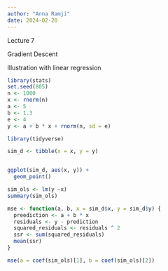 ```yaml
---
author: "Anna Ramji"
date: 2024-02-20
---
```



Lecture 7

Gradient Descent

Illustration with linear regression

```r
library(stats)
set.seed(805)
n <- 1000
x <- rnorm(n)
a <- 5
b <- 1.3
e <- 4
y <- a + b * x + rnorm(n, sd = e)
```

```r
library(tidyverse)

```

```r
sim_d <- tibble(x = x, y = y)


ggplot(sim_d, aes(x, y)) +
  geom_point()
```


```r
sim_ols <- lm(y ~x)
summary(sim_ols)
```

```r
mse <- function(a, b, x = sim_d$x, y = sim_d$y) {
  preediction <- a + b * x
  residuals <- y - prediction
  squared_residuals <- residuals ^ 2
  ssr <- sum(squared_residuals)
  mean(ssr)
}
```


```r
mse(a = coef(sim_ols)[1], b = coef(sim_ols)[2])
```


